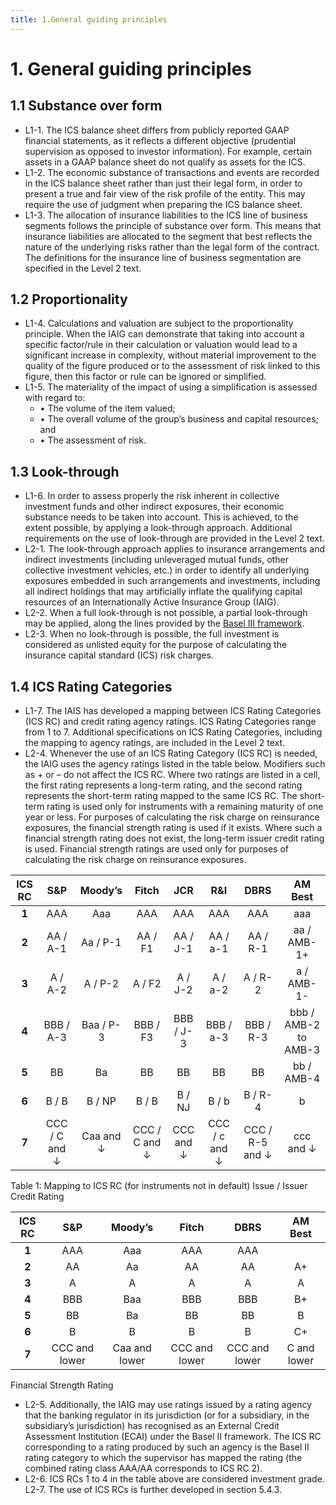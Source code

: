 ```yaml
---
title: 1.General guiding principles
---
```

# 1. General guiding principles

## 1.1	Substance over form
- L1-1.  The ICS balance sheet differs from publicly reported GAAP financial statements, as it reflects a different objective (prudential supervision as opposed to investor information). For example, certain assets in a GAAP balance sheet do not qualify as assets for the ICS.
- L1-2.  The economic substance of transactions and events are recorded in the ICS balance sheet rather than just their legal form, in order to present a true and fair view of the risk profile of the entity. This may require the use of judgment when preparing the ICS balance sheet.
- L1-3. The allocation of insurance liabilities to the ICS line of business segments follows the principle of substance over form. This means that insurance liabilities are allocated to the segment that best reflects the nature of the underlying risks rather than the legal form of the contract. The definitions for the insurance line of business segmentation are specified in the Level 2 text.

## 1.2	Proportionality
- L1-4. Calculations and valuation are subject to the proportionality principle. When the IAIG can demonstrate that taking into account a specific factor/rule in their calculation or valuation would lead to a significant increase in complexity, without material improvement to the quality of the figure produced or to the assessment of risk linked to this figure, then this factor or rule can be ignored or simplified.
- L1-5.  The materiality of the impact of using a simplification is assessed with regard to:
    - •	The volume of the item valued;
    - •	The overall volume of the group’s business and capital resources; and
    - •	The assessment of risk.

## 1.3	Look-through
- L1-6.  In order to assess properly the risk inherent in collective investment funds and other indirect exposures, their economic substance needs to be taken into account. This is achieved, to the extent possible, by applying a look-through approach. Additional requirements on the use of look-through are provided in the Level 2 text.
- L2-1. The look-through approach applies to insurance arrangements and indirect investments (including unleveraged mutual funds, other collective investment vehicles, etc.) in order to identify all underlying exposures embedded in such arrangements and investments, including all indirect holdings that may artificially inflate the qualifying capital resources of an Internationally Active Insurance Group (IAIG).
- L2-2.  When a full look-through is not possible, a partial look-through may be applied, along the lines provided by the [Basel III framework](https://www.bis.org/publ/bcbs266.htm).
- L2-3.  When no look-through is possible, the full investment is considered as unlisted equity for the purpose of calculating the insurance capital standard (ICS) risk charges.

## 1.4	ICS Rating Categories
- L1-7.  The IAIS has developed a mapping between ICS Rating Categories (ICS RC) and credit rating agency ratings. ICS Rating Categories range from 1 to 7. Additional specifications on ICS Rating Categories, including the mapping to agency ratings, are included in the Level 2 text.
- L2-4.  Whenever the use of an ICS Rating Category (ICS RC) is needed, the IAIG uses the agency ratings listed in the table below. Modifiers such as + or – do not affect the ICS RC. Where two ratings are listed in a cell, the first rating represents a long-term rating, and the second rating represents the short-term rating mapped to the same ICS RC. The short-term rating is used only for instruments with a remaining maturity of one year or less. For purposes of calculating the risk charge on reinsurance exposures, the financial strength rating is used if it exists. Where such a financial strength rating does not exist, the long-term issuer credit rating is used. Financial strength ratings are used only for purposes of calculating the risk charge on reinsurance exposures.

| **ICS RC** | **S&P**        | **Moody’s**     | **Fitch**         | **JCR**          | **R&I**           | **DBRS**         | **AM Best**            |
|:---------:|:--------------:|:---------------:|:-----------------:|:----------------:|:-----------------:|:----------------:|:-----------------------:|
| **1**     | AAA            | Aaa             | AAA               | AAA              | AAA               | AAA              | aaa                     |
| **2**     | AA / A-1       | Aa / P-1        | AA / F1           | AA / J-1         | AA / a-1          | AA / R-1         | aa / AMB-1+             |
| **3**     | A / A-2        | A / P-2         | A / F2            | A / J-2          | A / a-2           | A / R-2          | a / AMB-1-              |
| **4**     | BBB / A-3      | Baa / P-3       | BBB / F3          | BBB / J-3        | BBB / a-3         | BBB / R-3        | bbb / AMB-2 to AMB-3    |
| **5**     | BB             | Ba              | BB                | BB               | BB                | BB               | bb / AMB-4              |
| **6**     | B / B          | B / NP          | B / B             | B / NJ           | B / b             | B / R-4          | b                       |
| **7**     | CCC / C and ↓  | Caa and ↓       | CCC / C and ↓     | CCC and ↓        | CCC / c and ↓     | CCC / R-5 and ↓  | ccc and ↓               |

<GCaption>Table 1: Mapping to ICS RC (for instruments not in default) Issue / Issuer Credit Rating</GCaption>


| **ICS RC** | **S&P**         | **Moody’s**      | **Fitch**         | **DBRS**         | **AM Best**     |
|:---------:|:---------------:|:----------------:|:-----------------:|:----------------:|:---------------:|
| **1**     | AAA             | Aaa              | AAA               | AAA              |                 |
| **2**     | AA              | Aa               | AA                | AA               | A+              |
| **3**     | A               | A                | A                 | A                | A               |
| **4**     | BBB             | Baa              | BBB               | BBB              | B+              |
| **5**     | BB              | Ba               | BB                | BB               | B               |
| **6**     | B               | B                | B                 | B                | C+              |
| **7**     | CCC and lower   | Caa and lower    | CCC and lower     | CCC and lower    | C and lower     |

<GCaption>Financial Strength Rating</GCaption>

- L2-5.  Additionally, the IAIG may use ratings issued by a rating agency that the banking regulator in its jurisdiction (or for a subsidiary, in the subsidiary’s jurisdiction) has recognised as an External Credit Assessment Institution (ECAI) under the Basel II framework. The ICS RC corresponding to a rating produced by such an agency is the Basel II rating category to which the supervisor has mapped the rating (the combined rating class AAA/AA corresponds to ICS RC 2).
- L2-6.  ICS RCs 1 to 4 in the table above are considered investment grade. L2-7.  The use of ICS RCs is further developed in section 5.4.3.
